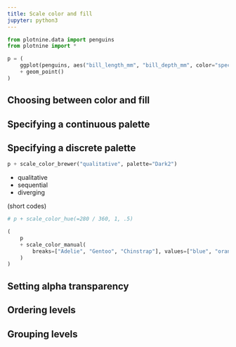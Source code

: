 ```yaml
---
title: Scale color and fill
jupyter: python3
---
```


```python
from plotnine.data import penguins
from plotnine import *

p = (
    ggplot(penguins, aes("bill_length_mm", "bill_depth_mm", color="species"))
    + geom_point()
)
```

## Choosing between color and fill

## Specifying a continuous palette


## Specifying a discrete palette

```python
p + scale_color_brewer("qualitative", palette="Dark2")
```

* qualitative
* sequential
* diverging

(short codes)

```python

# p + scale_color_hue(=280 / 360, 1, .5)
```

```python
(
    p
    + scale_color_manual(
        breaks=["Adelie", "Gentoo", "Chinstrap"], values=["blue", "orange", "green"]
    )
)
```

## Setting alpha transparency

## Ordering levels

## Grouping levels